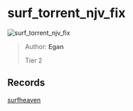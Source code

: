 
# surf_torrent_njv_fix

![surf_torrent_njv_fix](https://raw.githubusercontent.com/Sayt123/SurfMapPics/Maps-and-bonuses/csgo/surf_torrent_njv_fix.jpg)

> Author: **Egan**
>
> Tier 2

## Records

[surfheaven](https://surfheaven.eu/map/surf_torrent_njv_fix)
